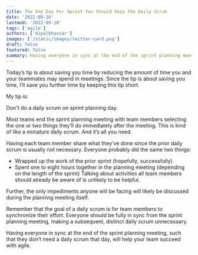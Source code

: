 ```yaml
---
title: The One Day Per Sprint You Should Skip the Daily Scrum
date: '2022-09-10'
lastmod: '2022-09-10'
tags: ['agile']
authors: ['dipalbhavsar']
images: ['/static/images/twitter-card.png']
draft: false
featured: false
summary: Having everyone in sync at the end of the sprint planning meeting, such that they don’t need a daily scrum that day, will help your team succeed with agile.
---
```


Today’s tip is about saving you time by reducing the amount of time you and your teammates may spend in meetings. Since the tip is about saving you time, I’ll save you further time by keeping this tip short.

My tip is:

Don't do a daily scrum on sprint planning day.

Most teams end the sprint planning meeting with team members selecting the one or two things they’ll do immediately after the meeting. This is kind of like a miniature daily scrum. And it’s all you need.

Having each team member share what they’ve done since the prior daily scrum is usually not necessary. Everyone probably did the same two things:
-	Wrapped up the work of the prior sprint (hopefully, successfully)
-	Spent one to eight hours together in the planning meeting (depending on the length of the sprint)
Talking about activities all team members should already be aware of is unlikely to be helpful.

Further, the only impediments anyone will be facing will likely be discussed during the planning meeting itself.

Remember that the goal of a daily scrum is for team members to synchronize their effort. Everyone should be fully in sync from the sprint planning meeting, making a subsequent, distinct daily scrum unnecessary.

Having everyone in sync at the end of the sprint planning meeting, such that they don’t need a daily scrum that day, will help your team succeed with agile.

